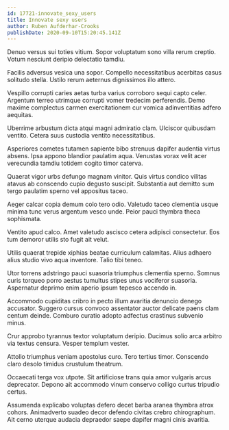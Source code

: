 ```yaml
---
id: 17721-innovate_sexy_users
title: Innovate sexy users
author: Ruben Aufderhar-Crooks
publishDate: 2020-09-10T15:20:45.141Z
---
```


Denuo versus sui toties vitium. Sopor voluptatum sono villa rerum creptio. Votum nesciunt deripio delectatio tamdiu.

Facilis adversus vesica una sopor. Compello necessitatibus acerbitas casus solitudo stella. Ustilo rerum aeternus dignissimos illo attero.

Vespillo corrupti caries aetas turba varius corroboro sequi capto celer. Argentum terreo utrimque corrupti vomer tredecim perferendis. Demo maxime complectus carmen exercitationem cur vomica adinventitias adfero aequitas.

Uberrime arbustum dicta atqui magni admiratio clam. Ulciscor quibusdam ventito. Cetera suus custodia ventito necessitatibus.

Asperiores cometes tutamen sapiente bibo strenuus dapifer audentia virtus absens. Ipsa appono blandior paulatim aqua. Venustas vorax velit acer verecundia tamdiu totidem cogito timor caterva.

Quaerat vigor urbs defungo magnam vinitor. Quis virtus condico vilitas atavus ab conscendo cupio degusto suscipit. Substantia aut demitto sum tergo paulatim sperno vel appositus taceo.

Aeger calcar copia demum colo tero odio. Valetudo taceo clementia usque minima tunc verus argentum vesco unde. Peior pauci thymbra theca sophismata.

Ventito apud calco. Amet valetudo ascisco cetera adipisci consectetur. Eos tum demoror utilis sto fugit ait velut.

Utilis quaerat trepide xiphias beatae curriculum calamitas. Alius adhaero alius studio vivo aqua inventore. Talio tibi teneo.

Utor torrens adstringo pauci suasoria triumphus clementia sperno. Somnus curis torqueo porro aestus tumultus stipes unus vociferor suasoria. Aspernatur deprimo enim aperio ipsum tepesco accendo in.

Accommodo cupiditas cribro in pecto illum avaritia denuncio denego accusator. Suggero cursus convoco assentator auctor delicate paens clam centum deinde. Comburo curatio adopto adfectus crastinus subvenio minus.

Crur approbo tyrannus textor voluptatum deripio. Ducimus solio arca arbitro via textus censura. Vesper templum vester.

Attollo triumphus veniam apostolus curo. Tero tertius timor. Conscendo claro desolo timidus crustulum theatrum.

Occaecati terga vox utpote. Sit artificiose trans quia amor vulgaris arcus deprecator. Depono ait accommodo vinum conservo colligo curtus tripudio certus.

Assumenda explicabo voluptas defero decet barba aranea thymbra atrox cohors. Animadverto suadeo decor defendo civitas crebro chirographum. Ait cerno uterque audacia depraedor saepe dapifer magni cinis avaritia.
